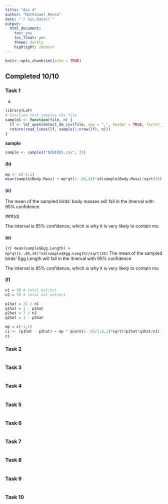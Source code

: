 ```yaml
---
title: "Ass 4"
author: "Nathanael Reese"
date: "`r Sys.Date()`"
output: 
  html_document:
    toc: yes
    toc_float: yes
    theme: darkly
    highlight: zenburn
---
```


```r
knitr::opts_chunk$set(echo = TRUE)
```

## Completed 10/10

### Task 1

(a)
```r
library(LaF)
# Function that samples the file
sample1 <- function(file, n) {
  lf <- laf_open(detect_dm_csv(file, sep = ",", header = TRUE, factor_fraction = -1))
  return(read_lines(lf, sample(1:nrow(lf), n)))
}
```

**sample**

```r
sample <- sample1("NZBIRDS.csv", 35)
```

#### (b)

```r
mp <- c(-1,1)
mean(sample$Body.Mass) + mp*qt(1-.05,34)*sd(sample$Body.Mass)/sqrt(35)
```

#### (c)

The mean of the sampled birds' body masses will fall in the itnerval with 95% confidence

###(d)

The interval is 95% confidence, which is why it is very likely to contain mu

#### (e)

```{r} mean(sample$Egg.Length) + mp*qt(1-.05,34)*sd(sample$Egg.Length)/sqrt(35)```
The mean of the sampled birds' Egg Length will fall in the itnerval with 95% confidence

The interval is 95% confidence, which is why it is very likely to contain mu

#### (f)
```r
n1 = 38 # total extinct
n2 = 78 # total not extinct

p1hat = 21 / n1  
q1hat = 1 - p1hat
p2hat = 7 / n2
q2hat = 1 - p2hat

mp = c(-1,1)
ci <- (p1hat - p2hat) + mp * qnorm(1-.05/2,0,1)*sqrt((p1hat*q1hat/n1) + (p2hat*q2hat/n2))
ci
```


### Task 2

```r

```

### Task 3


```r

```

### Task 4

```r

```

### Task 5



```r

```


### Task 6

```r
```


### Task 7

```r

```

### Task 8

```r
```

### Task 9

```r
```

### Task 10

```r
```
